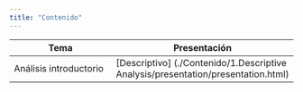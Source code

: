 ```yaml
---
title: "Contenido"
---
```


Tema                   | Presentación
-----------------------|-------------     
Análisis introductorio | [Descriptivo] (./Contenido/1.Descriptive Analysis/presentation/presentation.html)
     